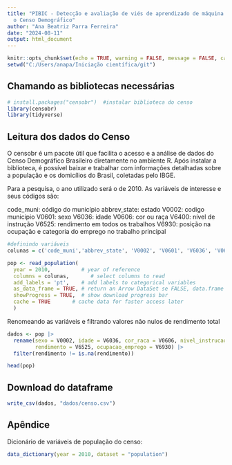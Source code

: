 ```yaml
---
title: "PIBIC - Detecção e avaliação de viés de aprendizado de máquina utilizando
  o Censo Demográfico"
author: "Ana Beatriz Parra Ferreira"
date: "2024-08-11"
output: html_document
---
```


```r
knitr::opts_chunk$set(echo = TRUE, warning = FALSE, message = FALSE, cache.lazy = FALSE) 
setwd("C:/Users/anapa/Iniciação científica/git")
```

## Chamando as bibliotecas necessárias

```r
# install.packages("censobr")  #instalar biblioteca do censo
library(censobr)
library(tidyverse)
```

## Leitura dos dados do Censo

O censobr é um pacote útil que facilita o acesso e a análise de dados do Censo Demográfico Brasileiro diretamente no ambiente R. Após instalar a biblioteca, é possível baixar e trabalhar com informações detalhadas sobre a população e os domicílios do Brasil, coletadas pelo IBGE. 

Para a pesquisa, o ano utilizado será o de 2010. As variáveis de interesse e seus códigos são: 

code_muni: código do município
abbrev_state: estado
V0002: codigo municipio
V0601: sexo
V6036: idade
V0606: cor ou raça
V6400: nível de instrução 
V6525: rendimento em todos os trabalhos
V6930: posição na ocupação e categoria do
emprego no trabalho principal


```r
#definindo variáveis
colunas = c('code_muni','abbrev_state', 'V0002', 'V0601', 'V6036', 'V0606','V6400','V6525','V6930')

pop <- read_population(
  year = 2010,          # year of reference
  columns = colunas,       # select columns to read
  add_labels = 'pt',    # add labels to categorical variables
  as_data_frame = TRUE, # return an Arrow DataSet se FALSE, data.frame se TRUE
  showProgress = TRUE,  # show download progress bar
  cache = TRUE       # cache data for faster access later
  )
```


Renomeando as variáveis e filtrando valores não nulos de rendimento total 

```r
dados <- pop |> 
  rename(sexo = V0002, idade = V6036, cor_raca = V0606, nivel_instrucao = V6400, 
         rendimento = V6525, ocupacao_emprego = V6930) |> 
  filter(rendimento != is.na(rendimento))

head(pop)
```

## Download do dataframe

```r
write_csv(dados, "dados/censo.csv") 
```

## Apêndice

Dicionário de variáveis de população do censo: 

```r
data_dictionary(year = 2010, dataset = "population")
```